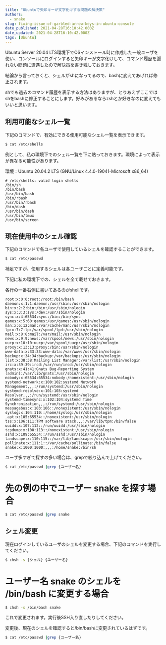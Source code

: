 ```yaml
---
title: "Ubuntuで矢印キーが文字化けする問題の解決策"
authors:
  - snake
slug: fixing-issue-of-garbled-arrow-keys-in-ubuntu-console
date_published: 2021-04-28T16:10:42.000Z
date_updated: 2021-04-28T16:10:42.000Z
tags: [Ubuntu]
---
```


Ubuntu Server 20.04 LTS環境下でOSインストール時に作成した一般ユーザを使い、コンソールにログインすると矢印キーが文字化けして、コマンド履歴を遡れない問題に遭遇したので解決策を書き残しておきます。

結論から言っておくと、シェルがshになってるので、bashに変えてあげれば修正されます。

shでも過去のコマンド履歴を表示する方法はありますが、とりあえずここではshをbashに修正することにします。好みがあるならzshとか好きなのに変えてもいいと思います。

## 利用可能なシェル一覧

下記のコマンドで、有効にできる使用可能なシェル一覧を表示できます。

```bash
$ cat /etc/shells
```

例として、私の環境下でのシェル一覧を下に貼っておきます。環境によって表示が異なる可能性があります。

環境：Ubuntu 20.04.2 LTS (GNU/Linux 4.4.0-19041-Microsoft x86_64)

```
# /etc/shells: valid login shells
/bin/sh
/bin/bash
/usr/bin/bash
/bin/rbash
/usr/bin/rbash
/bin/dash
/usr/bin/dash
/usr/bin/tmux
/usr/bin/screen
```

## 現在使用中のシェル確認

下記のコマンドで各ユーザで使用しているシェルを確認することができます。

```bash
$ cat /etc/passwd
```

補足ですが、使用するシェルは各ユーザごとに定義可能です。

下記に私の環境下での、シェルを全て載せておきます。

各行の一番右側に書いてあるのがshellです。

```
root:x:0:0:root:/root:/bin/bash
daemon:x:1:1:daemon:/usr/sbin:/usr/sbin/nologin
bin:x:2:2:bin:/bin:/usr/sbin/nologin
sys:x:3:3:sys:/dev:/usr/sbin/nologin
sync:x:4:65534:sync:/bin:/bin/sync
games:x:5:60:games:/usr/games:/usr/sbin/nologin
man:x:6:12:man:/var/cache/man:/usr/sbin/nologin
lp:x:7:7:lp:/var/spool/lpd:/usr/sbin/nologin
mail:x:8:8:mail:/var/mail:/usr/sbin/nologin
news:x:9:9:news:/var/spool/news:/usr/sbin/nologin
uucp:x:10:10:uucp:/var/spool/uucp:/usr/sbin/nologin
proxy:x:13:13:proxy:/bin:/usr/sbin/nologin
www-data:x:33:33:www-data:/var/www:/usr/sbin/nologin
backup:x:34:34:backup:/var/backups:/usr/sbin/nologin
list:x:38:38:Mailing List Manager:/var/list:/usr/sbin/nologin
irc:x:39:39:ircd:/var/run/ircd:/usr/sbin/nologin
gnats:x:41:41:Gnats Bug-Reporting System (admin):/var/lib/gnats:/usr/sbin/nologin
nobody:x:65534:65534:nobody:/nonexistent:/usr/sbin/nologin
systemd-network:x:100:102:systemd Network Management,,,:/run/systemd:/usr/sbin/nologin
systemd-resolve:x:101:103:systemd Resolver,,,:/run/systemd:/usr/sbin/nologin
systemd-timesync:x:102:104:systemd Time Synchronization,,,:/run/systemd:/usr/sbin/nologin
messagebus:x:103:106::/nonexistent:/usr/sbin/nologin
syslog:x:104:110::/home/syslog:/usr/sbin/nologin
_apt:x:105:65534::/nonexistent:/usr/sbin/nologin
tss:x:106:111:TPM software stack,,,:/var/lib/tpm:/bin/false
uuidd:x:107:112::/run/uuidd:/usr/sbin/nologin
tcpdump:x:108:113::/nonexistent:/usr/sbin/nologin
sshd:x:109:65534::/run/sshd:/usr/sbin/nologin
landscape:x:110:115::/var/lib/landscape:/usr/sbin/nologin
pollinate:x:111:1::/var/cache/pollinate:/bin/false
snake:x:1000:1000:,,,:/home/snake:/bin/sh
```

ユーザ多すぎて探すの多い場合は、grepで絞り込んで上げてください。

```bash
$ cat /etc/passwd |grep {ユーザー名}
```

# 先の例の中でユーザー snake を探す場合

```bash
$ cat /etc/passwd |grep snake
```

## シェル変更

現在ログインしているユーザのシェルを変更する場合、下記のコマンドを実行してください。

```bash
$ chsh -s {シェル} {ユーザー名}
```

# ユーザー名 snake のシェルを /bin/bash に変更する場合

```bash
$ chsh -s /bin/bash snake
```

これで変更されます。実行後SSH入り直したりしてください。

変更後、現在のシェルを確認すると/bin/bashに変更されているはずです。

```bash
$ cat /etc/passwd |grep {ユーザー名}
```

